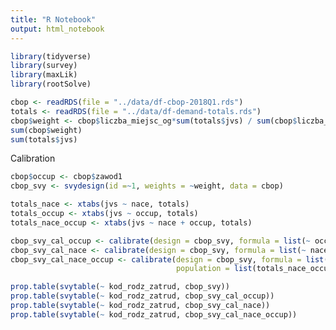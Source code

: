 ```yaml
---
title: "R Notebook"
output: html_notebook
---
```


```r
library(tidyverse)
library(survey)
library(maxLik)
library(rootSolve)
```

```r
cbop <- readRDS(file = "../data/df-cbop-2018Q1.rds")
totals <- readRDS(file = "../data/df-demand-totals.rds")
cbop$weight <- cbop$liczba_miejsc_og*sum(totals$jvs) / sum(cbop$liczba_miejsc_og)
sum(cbop$weight)
sum(totals$jvs)
```

Calibration

```r
cbop$occup <- cbop$zawod1
cbop_svy <- svydesign(id =~1, weights = ~weight, data = cbop)
```

```r
totals_nace <- xtabs(jvs ~ nace, totals)
totals_occup <- xtabs(jvs ~ occup, totals)
totals_nace_occup <- xtabs(jvs ~ nace + occup, totals)
```

```r
cbop_svy_cal_occup <- calibrate(design = cbop_svy, formula = list(~ occup), population = list(totals_occup))
cbop_svy_cal_nace <- calibrate(design = cbop_svy, formula = list(~ nace), population = list(totals_nace))
cbop_svy_cal_nace_occup <- calibrate(design = cbop_svy, formula = list(~ nace + occup), 
                                     population = list(totals_nace_occup))
```

```r
prop.table(svytable(~ kod_rodz_zatrud, cbop_svy))
prop.table(svytable(~ kod_rodz_zatrud, cbop_svy_cal_occup))
prop.table(svytable(~ kod_rodz_zatrud, cbop_svy_cal_nace))
prop.table(svytable(~ kod_rodz_zatrud, cbop_svy_cal_nace_occup))
```

